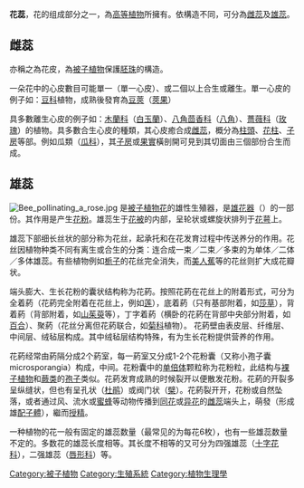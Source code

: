 '''花蕊'''，花的组成部分之一，為[[高等植物|高等植物]]所擁有。依構造不同，可分為[[雌蕊|雌蕊]]及[[雄蕊|雄蕊]]。

== 雌蕊 ==
{{Main|雌蕊}}
亦稱之為花皮，為[[被子植物|被子植物]]保護[[胚珠|胚珠]]的構造。

一朵花中的心皮數目可能單一（單一心皮）、或二個以上合生或離生。單一心皮的例子如：[[豆科|豆科]]植物，成熟後發育為[[豆莢|豆莢]]（[[莢果|莢果]]）

具多數離生心皮的例子如：[[木蘭科|木蘭科]]（[[白玉蘭|白玉蘭]]）、[[八角茴香科|八角茴香科]]（[[八角|八角]]）、[[薔薇科|薔薇科]]（[[玫瑰|玫瑰]]）的植物。具多數合生心皮的種類，其心皮癒合成[[雌蕊|雌蕊]]，概分為[[柱頭|柱頭]]、[[花柱|花柱]]、[[子房|子房]]等部。例如瓜類（[[瓜科|瓜科]]），其[[子房|子房]]或[[果實|果實]]橫剖開可見到其切面由三個部份合生而成。

== 雄蕊 ==
{{Main|雄蕊}}
[[File:Bee_pollinating_a_rose.jpg|thumb]]
是[[被子植物|被子植物]][[花|花]]的雄性生殖器，是[[雄花器|雄花器]]（{{lang|en|androecium}}）的一部份。其作用是产生[[花粉|花粉]]。雄蕊生于[[花被|花被]]的内部，呈轮状或螺旋状排列于[[花萼|花萼]]上。

雄蕊下部细长丝状的部分称为花丝，起承托和在花发育过程中传送养分的作用。花丝因植物种类不同有离生或合生的分类：连合成一束／二束／多束的为单体／二体／多体雄蕊。有些植物例如[[栀子|栀子]]的花丝完全消失，而[[美人蕉|美人蕉]]等的花丝则扩大成花瓣状。

端头膨大、生长花粉的囊状结构称为花葯。按照花葯在花丝上的附着形式，可分为全着葯（花葯完全附着在花丝上，例如[[莲|莲]]），底着葯（只有基部附着，如[[莎草|莎草]]），背着葯（背部附着，如[[山茱萸|山茱萸]]等），丁字着葯（横卧的花葯在背部中央部分附着，如[[百合|百合]]）、聚葯（花丝分离但花葯联合，如[[菊科|菊科]]植物）。 花葯壁由表皮层、纤维层、中间层、绒毡层构成。其中绒毡层结构特殊，有为生长花粉提供营养的作用。

花葯经常由葯隔分成2个葯室，每一葯室又分成1-2个花粉囊（又称小孢子囊 microsporangia）构成，中间。花粉囊中的[[单倍体|单倍体]]颗粒称为花粉粒，此结构与[[裸子植物|裸子植物]]和[[蕨类|蕨类]]的[[孢子|孢子]]类似。花葯发育成熟的时候裂开以便散发花粉。花葯的开裂多呈纵缝状，但也有呈孔状（[[杜鹃|杜鹃]]）或阀门状（[[檗|檗]]）。花葯裂开开，花粉或自然坠落，或者通过风、流水或[[蜜蜂|蜜蜂]]等动物传播到[[同花授粉|同花]]或[[异花授粉|异花]]的[[雌蕊|雌蕊]]端头上，萌發（形成雄[[配子體|配子體]]），繼而[[授精|授精]]。

一种植物的花一般有固定的雄蕊数量（最常见的为每花6枚），也有一些雄蕊数量不定的。多数花的雄蕊长度相等。其长度不相等的又可分为四强雄蕊（[[十字花科|十字花科]]），二强雄蕊（[[唇形科|唇形科]]）等。

{{Authority control}}
[[Category:被子植物|Category:被子植物]]
[[Category:生殖系統|Category:生殖系統]]
[[Category:植物生理學|Category:植物生理學]]